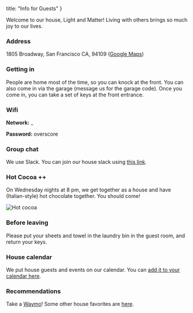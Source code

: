 
  title: "Info for Guests"
}

<NavBar />
Welcome to our house, Light and Matter! Living with others brings so much joy to our lives.


### Address

1805 Broadway, San Francisco CA, 94109 ([Google Maps](https://maps.app.goo.gl/WECCW8LoLE4NFbkD9))


### Getting in

People are home most of the time, so you can knock at the front. You can also come in via the garage (message us for the garage code). Once you come in, you can take a set of keys at the front entrance.

### Wifi

**Network:** <NumberBlock>\_</NumberBlock>

**Password:** <NumberBlock>overscore</NumberBlock>


### Group chat

We use Slack. You can join our house slack using [this link](https://join.slack.com/t/homeisheart/shared_invite/zt-2jklg9y9v-VxjTGDP2hdj_r9BMNsw58A).


### Hot Cocoa ++

On Wednesday nights at 8 pm, we get together as a house and have (Italian-style) hot chocolate together. You should come!

<Image src={hotCocoaImg} alt="Hot cocoa" className="w-1/2" />

### Before leaving

Please put your sheets and towel in the laundry bin in the guest room, and return your keys.

### House calendar

We put house guests and events on our calendar. You can [add it to your calendar here](https://calendar.google.com/calendar/u/0?cid=MWYxZmY0ZjBjNjhiNTBmNWJmNDk3Y2QzNTExMDYwYmZhYzU3YzFjN2JiNTU1NjcxNDVmNmEzMjMwYjFiOTNmN0Bncm91cC5jYWxlbmRhci5nb29nbGUuY29t).

<HouseCalendar />

### Recommendations

Take a [Waymo](https://waymo.smart.link/8jczs90b1)! Some other house favorites are [here](https://blog.aayushg.com/travel/#san-francisco-california).

